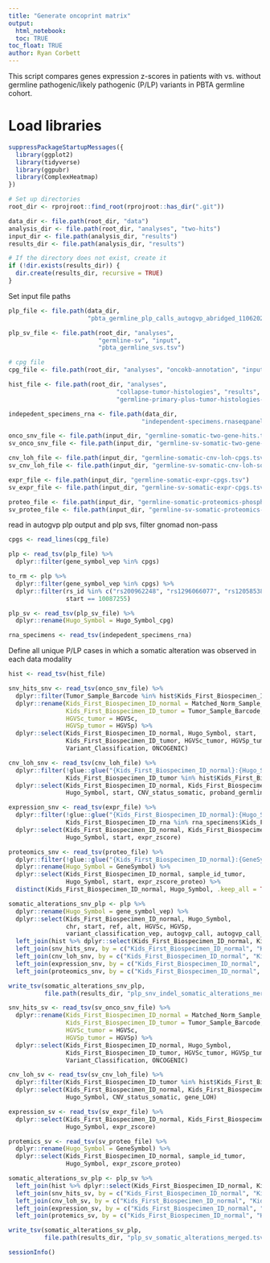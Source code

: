 ```yaml
---
title: "Generate oncoprint matrix"
output: 
  html_notebook:
  toc: TRUE
toc_float: TRUE
author: Ryan Corbett
---
```


This script compares genes expression z-scores in patients with vs. without germline pathogenic/likely pathogenic (P/LP) variants in PBTA germline cohort. 

# Load libraries
```r
suppressPackageStartupMessages({
  library(ggplot2)
  library(tidyverse)
  library(ggpubr)
  library(ComplexHeatmap)
})

# Set up directories
root_dir <- rprojroot::find_root(rprojroot::has_dir(".git"))

data_dir <- file.path(root_dir, "data")
analysis_dir <- file.path(root_dir, "analyses", "two-hits")
input_dir <- file.path(analysis_dir, "results")
results_dir <- file.path(analysis_dir, "results")

# If the directory does not exist, create it
if (!dir.exists(results_dir)) {
  dir.create(results_dir, recursive = TRUE)
}
```

Set input file paths
```r
plp_file <- file.path(data_dir, 
                      "pbta_germline_plp_calls_autogvp_abridged_11062023.tsv")

plp_sv_file <- file.path(root_dir, "analyses", 
                         "germline-sv", "input", 
                         "pbta_germline_svs.tsv")

# cpg file
cpg_file <- file.path(root_dir, "analyses", "oncokb-annotation", "input", "cpg.txt")

hist_file <- file.path(root_dir, "analyses", 
                              "collapse-tumor-histologies", "results", 
                              "germline-primary-plus-tumor-histologies-plot-groups-clin-meta.tsv")

indepedent_specimens_rna <- file.path(data_dir,
                                     "independent-specimens.rnaseqpanel.primary-plus.tsv")

onco_snv_file <- file.path(input_dir, "germline-somatic-two-gene-hits.tsv")
sv_onco_snv_file <- file.path(input_dir, "germline-sv-somatic-two-gene-hits.tsv")

cnv_loh_file <- file.path(input_dir, "germline-somatic-cnv-loh-cpgs.tsv")
sv_cnv_loh_file <- file.path(input_dir, "germline-sv-somatic-cnv-loh-somatic-cpgs.tsv")

expr_file <- file.path(input_dir, "germline-somatic-expr-cpgs.tsv")
sv_expr_file <- file.path(input_dir, "germline-sv-somatic-expr-cpgs.tsv")

proteo_file <- file.path(input_dir, "germline-somatic-proteomics-phosphoproteomics-cpgs.tsv")
sv_proteo_file <- file.path(input_dir, "germline-sv-somatic-proteomics-phosphoproteomics-cpgs.tsv")
```

read in autogvp plp output and plp svs, filter gnomad non-pass
```r
cpgs <- read_lines(cpg_file)

plp <- read_tsv(plp_file) %>%
  dplyr::filter(gene_symbol_vep %in% cpgs)

to_rm <- plp %>%
  dplyr::filter(gene_symbol_vep %in% cpgs) %>%
  dplyr::filter(rs_id %in% c("rs200962248", "rs1296066077", "rs1205853831") |
                start == 10087255)

plp_sv <- read_tsv(plp_sv_file) %>%
  dplyr::rename(Hugo_Symbol = Hugo_Symbol_cpg)

rna_specimens <- read_tsv(indepedent_specimens_rna)
```

Define all unique P/LP cases in which a somatic alteration was observed in each data modality
```r
hist <- read_tsv(hist_file)

snv_hits_snv <- read_tsv(onco_snv_file) %>%
  dplyr::filter(Tumor_Sample_Barcode %in% hist$Kids_First_Biospecimen_ID_tumor) %>%
  dplyr::rename(Kids_First_Biospecimen_ID_normal = Matched_Norm_Sample_Barcode,
                Kids_First_Biospecimen_ID_tumor = Tumor_Sample_Barcode,
                HGVSc_tumor = HGVSc,
                HGVSp_tumor = HGVSp) %>%
  dplyr::select(Kids_First_Biospecimen_ID_normal, Hugo_Symbol, start,
                Kids_First_Biospecimen_ID_tumor, HGVSc_tumor, HGVSp_tumor, VAF, 
                Variant_Classification, ONCOGENIC)

cnv_loh_snv <- read_tsv(cnv_loh_file) %>%
  dplyr::filter(!glue::glue("{Kids_First_Biospecimen_ID_normal}:{Hugo_Symbol}") %in% to_rm,
                Kids_First_Biospecimen_ID_tumor %in% hist$Kids_First_Biospecimen_ID_tumor) %>%
  dplyr::select(Kids_First_Biospecimen_ID_normal, Kids_First_Biospecimen_ID_tumor,
                Hugo_Symbol, start, CNV_status_somatic, proband_germline_vaf, proband_tumor_vaf, loh_score, gene_LOH)

expression_snv <- read_tsv(expr_file) %>%
  dplyr::filter(!glue::glue("{Kids_First_Biospecimen_ID_normal}:{Hugo_Symbol}") %in% to_rm,
                Kids_First_Biospecimen_ID_rna %in% rna_specimens$Kids_First_Biospecimen_ID) %>%
  dplyr::select(Kids_First_Biospecimen_ID_normal, Kids_First_Biospecimen_ID_rna,
                Hugo_Symbol, start, expr_zscore)

proteomics_snv <- read_tsv(proteo_file) %>%
  dplyr::filter(!glue::glue("{Kids_First_Biospecimen_ID_normal}:{GeneSymbol}") %in% to_rm) %>%
  dplyr::rename(Hugo_Symbol = GeneSymbol) %>%
  dplyr::select(Kids_First_Biospecimen_ID_normal, sample_id_tumor,
                Hugo_Symbol, start, expr_zscore_proteo) %>%
  distinct(Kids_First_Biospecimen_ID_normal, Hugo_Symbol, .keep_all = TRUE)
```

```r
somatic_alterations_snv_plp <- plp %>%
  dplyr::rename(Hugo_Symbol = gene_symbol_vep) %>%
  dplyr::select(Kids_First_Biospecimen_ID_normal, Hugo_Symbol,
                chr, start, ref, alt, HGVSc, HGVSp, 
                variant_classification_vep, autogvp_call, autogvp_call_reason) %>%
  left_join(hist %>% dplyr::select(Kids_First_Biospecimen_ID_normal, Kids_First_Biospecimen_ID_tumor)) %>%
  left_join(snv_hits_snv, by = c("Kids_First_Biospecimen_ID_normal", "Kids_First_Biospecimen_ID_tumor", "Hugo_Symbol", "start")) %>%
  left_join(cnv_loh_snv, by = c("Kids_First_Biospecimen_ID_normal", "Kids_First_Biospecimen_ID_tumor", "Hugo_Symbol", "start")) %>%
  left_join(expression_snv, by = c("Kids_First_Biospecimen_ID_normal", "Hugo_Symbol", "start")) %>%
  left_join(proteomics_snv, by = c("Kids_First_Biospecimen_ID_normal", "Hugo_Symbol", "start"))

write_tsv(somatic_alterations_snv_plp,
          file.path(results_dir, "plp_snv_indel_somatic_alterations_merged.tsv"))
```


```r
snv_hits_sv <- read_tsv(sv_onco_snv_file) %>%
  dplyr::rename(Kids_First_Biospecimen_ID_normal = Matched_Norm_Sample_Barcode,
                Kids_First_Biospecimen_ID_tumor = Tumor_Sample_Barcode,
                HGVSc_tumor = HGVSc,
                HGVSp_tumor = HGVSp) %>%
  dplyr::select(Kids_First_Biospecimen_ID_normal, Hugo_Symbol,
                Kids_First_Biospecimen_ID_tumor, HGVSc_tumor, HGVSp_tumor, VAF, 
                Variant_Classification, ONCOGENIC)

cnv_loh_sv <- read_tsv(sv_cnv_loh_file) %>%
  dplyr::filter(Kids_First_Biospecimen_ID_tumor %in% hist$Kids_First_Biospecimen_ID_tumor) %>%
  dplyr::select(Kids_First_Biospecimen_ID_normal, Kids_First_Biospecimen_ID_tumor,
                Hugo_Symbol, CNV_status_somatic, gene_LOH)

expression_sv <- read_tsv(sv_expr_file) %>%
  dplyr::select(Kids_First_Biospecimen_ID_normal, Kids_First_Biospecimen_ID_rna,
                Hugo_Symbol, expr_zscore)

protemics_sv <- read_tsv(sv_proteo_file) %>%
  dplyr::rename(Hugo_Symbol = GeneSymbol) %>%
  dplyr::select(Kids_First_Biospecimen_ID_normal, sample_id_tumor,
                Hugo_Symbol, expr_zscore_proteo)
```


```r
somatic_alterations_sv_plp <- plp_sv %>%
  left_join(hist %>% dplyr::select(Kids_First_Biospecimen_ID_normal, Kids_First_Biospecimen_ID_tumor)) %>%
  left_join(snv_hits_sv, by = c("Kids_First_Biospecimen_ID_normal", "Kids_First_Biospecimen_ID_tumor", "Hugo_Symbol")) %>%
  left_join(cnv_loh_sv, by = c("Kids_First_Biospecimen_ID_normal", "Kids_First_Biospecimen_ID_tumor", "Hugo_Symbol")) %>%
  left_join(expression_sv, by = c("Kids_First_Biospecimen_ID_normal", "Hugo_Symbol")) %>%
  left_join(protemics_sv, by = c("Kids_First_Biospecimen_ID_normal", "Hugo_Symbol"))

write_tsv(somatic_alterations_sv_plp,
          file.path(results_dir, "plp_sv_somatic_alterations_merged.tsv"))
```

```r
sessionInfo()
```